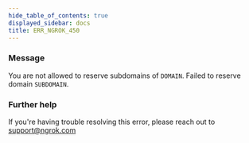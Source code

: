 ```yaml
---
hide_table_of_contents: true
displayed_sidebar: docs
title: ERR_NGROK_450
---
```




### Message

You are not allowed to reserve subdomains of `DOMAIN`. Failed to reserve domain `SUBDOMAIN`.

<ErrorDetails error="err_ngrok_450" />

### Further help

If you're having trouble resolving this error, please reach out to [support@ngrok.com](mailto:support@ngrok.com?subject=Help%20with%20ERR_NGROK_450)
